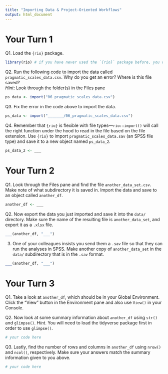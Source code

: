 ```yaml
---
title: "Importing Data & Project-Oriented Workflows"
output: html_document
---
```



# Your Turn 1

Q1. Load the `{rio}` package.

```r
library(rio) # if you have never used the `{rio}` package before, you will need to install it using `install.packages("rio")`.
```

Q2. Run the following code to import the data called `pragmatic_scales_data.csv`. Why do you get an error? Where is this file saved?    
*Hint*: Look through the folder(s) in the Files pane

```r
ps_data <- import("06_pragmatic_scales_data.csv")
```

Q3. Fix the error in the code above to import the data. 

```r
ps_data <- import("_______/06_pragmatic_scales_data.csv")
```

Q4. Remember that `{rio}` is flexible with file types---`rio::import()` will call the right function under the hood to read in the file based on the file extension. Use `{rio}` to import `pragmatic_scales_data.sav` (an SPSS file type) and save it to a new object named `ps_data_2`.

```r
ps_data_2 <- ___
```


# Your Turn 2 

Q1. Look through the Files pane and find the file `another_data_set.csv`. Make note of what subdirectory it is saved in. Import the data and save to an object called `another_df`.

```r
another_df <- ___
```

Q2. Now export the data you just imported and save it into the `data/` directory. Make sure the name of the resulting file is `another_data_set`, and export it as a `.xlsx` file.

```r
___(another_df, "___")
```

3. One of your colleagues insists you send them a `.sav` file so that they can run the analyses in SPSS. Make another copy of `another_data_set` in the `data/` subdirectory that is in the `.sav` format. 

```r
___(another_df, "___")
```

# Your Turn 3 

Q1. Take a look at `another_df`, which should be in your Global Environment. Click the "View" button in the Environment pane and also use `View()` in your Console.

Q2. Now look at some summary information about `another_df` using `str()` and `glimpse()`. *Hint*. You will need to load the tidyverse package first in order to use `glimpse()`.

```r
# your code here
```

Q3. Lastly, find the number of rows and columns in `another_df` using `nrow()` and `ncol()`, respectively. Make sure your answers match the summary information given to you above. 

```r
# your code here
```
